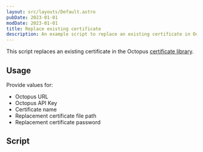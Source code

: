 ```yaml
---
layout: src/layouts/Default.astro
pubDate: 2023-01-01
modDate: 2023-01-01
title: Replace existing certificate
description: An example script to replace an existing certificate in Octopus Deploy.
---
```


This script replaces an existing certificate in the Octopus [certificate library](/docs/deployments/certificates).

## Usage

Provide values for:

- Octopus URL
- Octopus API Key
- Certificate name
- Replacement certificate file path
- Replacement certificate password

## Script

<ReplaceCertificateScripts />
